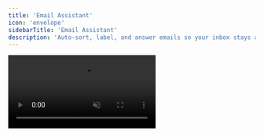```yaml
---
title: 'Email Assistant'
icon: 'envelope'
sidebarTitle: 'Email Assistant'
description: 'Auto-sort, label, and answer emails so your inbox stays at zero.'
---
```


<Frame>
  <video
    src="https://lindyfiles.nyc3.cdn.digitaloceanspaces.com/triggers.mp4"
    autoPlay
    muted
    loop
    playsInline
  />
</Frame>

## Quick Overview

Connect Lindy to Gmail or Outlook and let it:

- **Filter** incoming mail by sender, keywords, or labels  
- **Categorize** messages (Marketing, Support, Colleagues, Spam, etc.)  
- **Label** & tidy the inbox automatically  
- **Draft** or send replies with your voice and brand tone  
- **Tap** a Knowledge Base for accurate answers when needed  

You'll find the **Email Assistant** template in your Lindy dashboard to kick-start the flow.

## Setting Up Your Email Assistant

### Step 1: Connect Your Mailbox

<Frame>
  <img src="/lindy-brand-assets/placeholder.png" alt="Connect Gmail or Outlook" />
</Frame>

1. Select `Gmail / Outlook – Email Received` as the trigger.  
2. Complete OAuth to grant read/send access.  
3. Pick the folders you want Lindy to watch (e.g., Inbox only).

### Step 2: Set Inbox Filters

<Frame>
  <img src="/lindy-brand-assets/placeholder.png" alt="Trigger filters for email" />
</Frame>

Use `Trigger Filters` to keep processing costs tight:

- *Subject* contains "Invoice"  
- *From* equals `news@` (route newsletters)  
- Attachment present (flag items needing review)

### Step 3: Categorize with Conditions

<Frame>
  <img src="/lindy-brand-assets/placeholder.png" alt="Condition for email categories" />
</Frame>

Add a `Condition` node titled *Assign category* with the prompt:

```
Return marketing, support, coworker, spam, or unknown.
```

Feel free to add or rename categories to match your business.

### Step 4: Label & Organize

<Frame>
  <img src="/lindy-brand-assets/placeholder.png" alt="Apply labels" />
</Frame>

For each category, drop in a `Gmail – Modify Message` action:

| Category  | Label           | Extra               |
|-----------|-----------------|---------------------|
| marketing | `Marketing 📣`  | Mark as *Read*      |
| support   | `Support 🛠`    | Mark as *Important* |
| coworker  | `Team 💬`       | Leave unread        |
| spam      | `Spam ❌`       | Move to Archive     |

### Step 5: Draft or Send Replies

<Frame>
  <img src="/lindy-brand-assets/placeholder.png" alt="Reply action" />
</Frame>

**Action**: `Gmail – Send Reply` (attach to categories that need a response).  

Use this prompt in the Body field:

```
Reply in a friendly, concise tone.
Pull facts from {{knowledge_base_result}} if available.
Sign off as "{{Your Name}}".
```

Toggle `Save as Draft` if you want to review before sending.

### Step 6: Add a Knowledge Base (Optional)

<Frame>
  <img src="/lindy-brand-assets/placeholder.png" alt="Knowledge Base search" />
</Frame>

1. Attach docs (FAQ, help center, pricing guides).  
2. Insert `Search Knowledge Base` before the reply action.  
3. Gate replies with a `Found answer?` condition to avoid guesswork.

## What's Next?

After the core six-step flow works, you can chain on extras:

- Slack DM for VIP senders  
- CRM update when an email matches an open opportunity  
- Scheduler to batch-process low-priority folders overnight  

## Advanced Customizations

| Trick                  | What it does                                                                          |
|------------------------|---------------------------------------------------------------------------------------|
| Thread Sentiment Check | Score each email's tone (angry, happy, neutral) → escalate negative threads to Slack. |
| VIP Escalation         | If `from` domain matches big-logo clients, bypass auto-reply and ping you instantly.  |
| Spam Digest            | Collect low-priority marketing mails → send one daily summary at 7 AM.                |
| Attachment OCR         | Auto-extract invoice data from PDFs and push to your accounting system.               |

## Best Practices

## Best Practices

<AccordionGroup>
  <Accordion title="Start in Draft Mode">
    Keep `Save as Draft` on for the first week to spot issues.
  </Accordion>
  
  <Accordion title="Keep the KB Fresh">
    Out-of-date answers are worse than no answer; schedule monthly reviews.
  </Accordion>
  
  <Accordion title="Be Transparent">
    Add a footer: "Drafted by AI,reviewed by Your Name."
  </Accordion>
  
  <Accordion title="Avoid Over-Automation">
     Leave sensitive/legal threads for human review.
  </Accordion>
</AccordionGroup>

## Next Steps

Now that your Email Assistant is set up, explore these complementary workflows:

<CardGroup cols={2}>
  <Card title="Chat With Your Meetings" href="/tutorials/chat-with-meetings" icon="comments">
    Query your meeting history with natural language questions
  </Card>
  <Card title="Meeting Insights Dashboard" href="/tutorials/meeting-insights" icon="chart-line">
    Track meeting metrics and team participation trends
  </Card>
  <Card title="Action Item Tracker" href="/tutorials/action-tracker" icon="check">
    Automatically follow up on meeting commitments
  </Card>
  <Card title="Meeting Scheduler" href="/tutorials/meeting-scheduler" icon="calendar-plus">
    Let Lindy coordinate and schedule your meetings
  </Card>
</CardGroup>